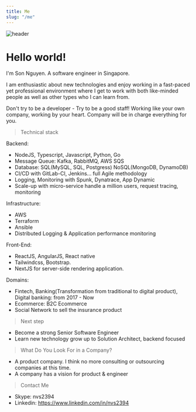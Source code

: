 ---
title: Me
slug: "/me"
---

![header](../sapa-2019.JPG)

# Hello world!

I'm Son Nguyen. A software engineer in Singapore.

I am enthusiastic about new technologies and enjoy working in a fast-paced yet professional environment where I get to work with both like-minded people as well as other types who I can learn from.

Don't try to be a developer - Try to be a good staff! Working like your own company, working by your heart. Company will be in charge everything for you.

> Technical stack

Backend:

- NodeJS, Typescript, Javascript, Python, Go
- Message Queue: Kafka, RabbitMQ, AWS SQS
- Database: SQL(MySQL, SQL, Postgress) NoSQL(MongoDB, DynamoDB)
- CI/CD with GitLab-CI, Jenkins... full Agile methodology
- Logging, Monitoring with Spunk, Dynatrace, App Dynamic
- Scale-up with micro-service handle a million users, request tracing, monitoring

Infrastructure:

- AWS
- Terraform
- Ansible
- Distributed Logging & Application performance monitoring

Front-End:

- ReactJS, AngularJS, React native
- Tailwindcss, Bootstrap.
- NextJS for server-side rendering application.

Domains:

- Fintech, Banking(Transformation from traditional to digital product), Digital banking: from 2017 - Now
- Ecommerce: B2C Ecommerce
- Social Network to sell the insurance product

> Next step

- Become a strong Senior Software Engineer
- Learn new technology grow up to Solution Architect, backend focused

> What Do You Look For in a Company?

- A product company. I think no more consulting or outsourcing companies at this time.
- A company has a vision for product & engineer

> Contact Me

- Skype: nvs2394
- Linkedin: https://www.linkedin.com/in/nvs2394
